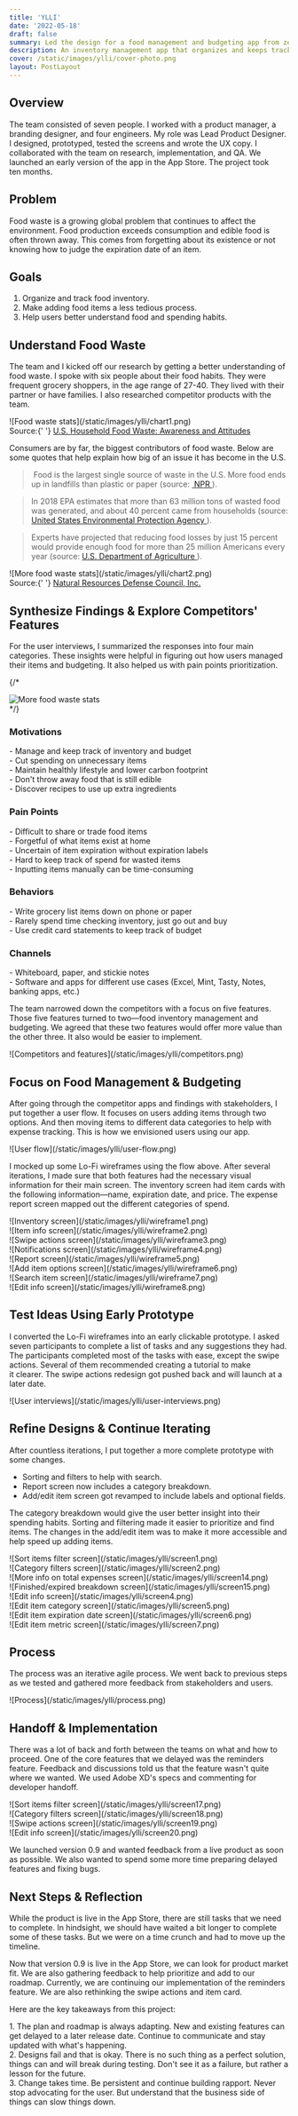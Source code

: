 ```yaml
---
title: 'YLLI'
date: '2022-05-18'
draft: false
summary: Led the design for a food management and budgeting app from zero to one. 
description: An inventory management app that organizes and keeps track of food items and spend.
cover: /static/images/ylli/cover-photo.png
layout: PostLayout
---
```


<TOCInline toc={props.toc} asDisclosure />

## Overview

The team consisted of seven people. I worked with a product manager, a branding designer, and four engineers. My role was Lead Product Designer. I designed, prototyped, tested the screens and wrote the UX copy. I collaborated with the team on research, implementation, and QA. We launched an early version of the app in the App Store. The project took ten months.

## Problem

Food waste is a growing global problem that continues to affect the environment. Food production exceeds consumption and edible food is often thrown away. This comes from forgetting about its existence or not knowing how to judge the expiration date of an item.

## Goals

1. Organize and track food inventory. 
2. Make adding food items a less tedious process. 
3. Help users better understand food and spending habits.

## Understand Food Waste

The team and I kicked off our research by getting a better understanding of food waste. I spoke with six people about their food habits. They were frequent grocery shoppers, in the age range of 27-40. They lived with their partner or have families. I also researched competitor products with the team.

<div className="py-8">
![Food waste stats](/static/images/ylli/chart1.png)
  <div className="text-xs text-center">
    Source:{' '}
    <a href="https://essayzilla.org/wp-content/uploads/2020/12/20190403031440household_food_waste__3_.pdf#page=4" target="_blank" rel="noreferrer noopener">U.S. Household Food Waste: Awareness and Attitudes</a>
  </div>
</div>

Consumers are by far, the biggest contributors of food waste. Below are some quotes that help explain how big of an issue it has become in the U.S.

> ​​​​​ ​Food is the largest single source of waste in the U.S. More food ends up in landfills than plastic or paper (source: <a href="https://www.npr.org/sections/thesalt/2014/11/17/364172105/to-end-food-waste-change-needs-to-begin-at-home" target="_blank" rel="noreferrer noopener"> NPR </a>).

> In 2018 EPA estimates that more than 63 million tons of wasted food was generated, and about 40 percent came from households (source: <a href="https://www.epa.gov/sustainable-management-food/food-too-good-waste-implementation-guide-and-toolkit#whyis" target="_blank" rel="noreferrer noopener"> United States Environmental Protection Agency </a>).

> Experts have projected that reducing food losses by just 15 percent would provide enough food for more than 25 million Americans every year (source: <a href="https://www.usda.gov/media/press-releases/2015/09/16/usda-and-epa-join-private-sector-charitable-organizations-set" target="_blank" rel="noreferrer noopener"> U.S. Department of Agriculture </a>).

<div className="py-8">
![More food waste stats](/static/images/ylli/chart2.png)
  <div className="text-xs text-center">
    Source:{' '} <a href="https://www.nrdc.org/sites/default/files/wasted-2017-report.pdf#page=10" target="_blank" rel="noreferrer noopener">Natural Resources Defense Council, Inc.</a>
  </div>
</div>

## Synthesize Findings & Explore Competitors' Features

For the user interviews, I summarized the responses into four main categories. These insights were helpful in figuring out how users managed their items and budgeting. It also helped us with pain points prioritization.

{/* <div className="py-8">![More food waste stats](/static/images/ylli/insights.png)</div> */}

<div className="grid grid-cols-1 md:grid-cols-2 pb-8">
  <div>
    <h3>Motivations</h3>
    <div className="text-sm -space-y-1">
      <div>
        - Manage and keep track of inventory and budget
      </div>
      <div>
        - Cut spending on unnecessary items
      </div>
      <div>
        - Maintain healthly lifestyle and lower carbon footprint
      </div>
      <div>
        - Don't throw away food that is still edible
      </div>
      <div>
        - Discover recipes to use up extra ingredients
      </div>  
    </div>
  </div>
  <div>
    <h3>Pain Points</h3>
    <div className="text-sm -space-y-1">
      <div>
        - Difficult to share or trade food items
      </div>
      <div>
        - Forgetful of what items exist at home
      </div>
      <div>
        - Uncertain of item expiration without expiration labels
      </div>
      <div>
        - Hard to keep track of spend for wasted items
      </div> 
      <div>
        - Inputting items manually can be time-consuming
      </div>  
    </div>
  </div>
  <div>
    <h3>Behaviors</h3>
    <div className="text-sm -space-y-1">
      <div>
        - Write grocery list items down on phone or paper
      </div>
      <div>
        - Rarely spend time checking inventory, just go out and buy
      </div>
      <div>
        - Use credit card statements to keep track of budget
      </div> 
    </div>
  </div>
  <div>
    <h3>Channels</h3>
    <div className="text-sm -space-y-1">
      <div>
        - Whiteboard, paper, and stickie notes
      </div>
      <div className="">
        - Software and apps for different use cases (Excel, Mint, Tasty, Notes, banking apps, etc.)
      </div>
    </div>
  </div>
</div>

The team narrowed down the competitors with a focus on five features. Those five features turned to two—food inventory management and budgeting. We agreed that these two features would offer more value than the other three. It also would be easier to implement.

<div className="py-8">![Competitors and features](/static/images/ylli/competitors.png)</div>

## Focus on Food Management & Budgeting

After going through the competitor apps and findings with stakeholders, I put together a user flow. It focuses on users adding items through two options. And then moving items to different data categories to help with expense tracking. This is how we envisioned users using our app.

<div className="py-8">![User flow](/static/images/ylli/user-flow.png)</div>

I mocked up some Lo-Fi wireframes using the flow above. After several iterations, I made sure that both features had the necessary visual information for their main screen. The inventory screen had item cards with the following information—name, expiration date, and price. The expense report screen mapped out the different categories of spend.

<div className="projectImageGrid">
  <div className="imageProp">
    ![Inventory screen](/static/images/ylli/wireframe1.png)
  </div>
  <div className="imageProp">
    ![Item info screen](/static/images/ylli/wireframe2.png)
  </div>
  <div className="imageProp">
    ![Swipe actions screen](/static/images/ylli/wireframe3.png)
  </div>
  <div className="imageProp">
    ![Notifications screen](/static/images/ylli/wireframe4.png)
  </div>
  <div className="imageProp">
    ![Report screen](/static/images/ylli/wireframe5.png)
  </div>
  <div className="imageProp">
    ![Add item options screen](/static/images/ylli/wireframe6.png)
  </div>
  <div className="imageProp">
    ![Search item screen](/static/images/ylli/wireframe7.png)
  </div>
  <div className="imageProp">
    ![Edit info screen](/static/images/ylli/wireframe8.png)
  </div>
</div>

## Test Ideas Using Early Prototype

I converted the Lo-Fi wireframes into an early clickable prototype. I asked seven participants to complete a list of tasks and any suggestions they had. The participants completed most of the tasks with ease, except the swipe actions. Several of them recommended creating a tutorial to make it clearer. The swipe actions redesign got pushed back and will launch at a later date.

<div className="flex justify-center py-10">
  <Btn link="https://xd.adobe.com/view/faacdecc-f1ad-4e90-998d-de8240f5b4e8-afff/" text="Early Prototype" />
</div>

<div className="py-8">![User interviews](/static/images/ylli/user-interviews.png)</div>

## Refine Designs & Continue Iterating

After countless iterations, I put together a more complete prototype with some changes. 
- Sorting and filters to help with search. 
- Report screen now includes a category breakdown. 
- Add/edit item screen got revamped to include labels and optional fields.

The category breakdown would give the user better insight into their spending habits. Sorting and filtering made it easier to prioritize and find items. The changes in the add/edit item was to make it more accessible and help speed up adding items.

<div className="flex justify-center py-10">
  <Btn link="https://xd.adobe.com/view/0b9e365e-d3bb-4054-8233-540514a59951-5ecd/" text="Updated Prototype" />
</div>

<div className="projectImageGrid">
  <div className="imageProp">
    ![Sort items filter screen](/static/images/ylli/screen1.png)
  </div>
  <div className="imageProp">
    ![Category filters screen](/static/images/ylli/screen2.png)
  </div>
  <div className="imageProp">
    ![More info on total expenses screen](/static/images/ylli/screen14.png)
  </div>
  <div className="imageProp">
    ![Finished/expired breakdown screen](/static/images/ylli/screen15.png)
  </div>
  <div className="imageProp">
    ![Edit info screen](/static/images/ylli/screen4.png)
  </div>
  <div className="imageProp">
    ![Edit item category screen](/static/images/ylli/screen5.png)
  </div>
  <div className="imageProp">
    ![Edit item expiration date screen](/static/images/ylli/screen6.png)
  </div>
  <div className="imageProp">
    ![Edit item metric screen](/static/images/ylli/screen7.png)
  </div>
  
</div>

## Process

The process was an iterative agile process. We went back to previous steps as we tested and gathered more feedback from stakeholders and users.

<div className="py-8">![Process](/static/images/ylli/process.png)</div>

## Handoff & Implementation

There was a lot of back and forth between the teams on what and how to proceed. One of the core features that we delayed was the reminders feature. Feedback and discussions told us that the feature wasn't quite where we wanted. We used Adobe XD's specs and commenting for developer handoff.

<div className="projectImageGrid">
  <div className="imageProp">
    ![Sort items filter screen](/static/images/ylli/screen17.png)
  </div>
  <div className="imageProp">
    ![Category filters screen](/static/images/ylli/screen18.png)
  </div>
  <div className="imageProp">
    ![Swipe actions screen](/static/images/ylli/screen19.png)
  </div>
  <div className="imageProp">
    ![Edit info screen](/static/images/ylli/screen20.png)
  </div>
</div>

We launched version 0.9 and wanted feedback from a live product as soon as possible. We also wanted to spend some more time preparing delayed features and fixing bugs.

## Next Steps & Reflection

While the product is live in the App Store, there are still tasks that we need to complete. In hindsight, we should have waited a bit longer to complete some of these tasks. But we were on a time crunch and had to move up the timeline.

Now that version 0.9 is live in the App Store, we can look for product market fit. We are also gathering feedback to help prioritize and add to our roadmap. Currently, we are continuing our implementation of the reminders feature. We are also rethinking the swipe actions and item card.

Here are the key takeaways from this project:

<div className="keyTakeaways">
  1. <span className="font-semibold">The plan and roadmap is always adapting.</span> New and existing
  features can get delayed to a later release date. Continue to communicate and stay updated with
  what's happening.
</div>

<div className="keyTakeaways">
  2. <span className="font-semibold">Designs fail and that is okay.</span> There is no such thing as a
  perfect solution, things can and will break during testing. Don't see it as a failure, but rather
  a lesson for the future.
</div>

<div className="keyTakeaways">
  3. <span className="font-semibold">Change takes time.</span> Be persistent and continue building
  rapport. Never stop advocating for the user. But understand that the business side of things can
  slow things down.
</div>

